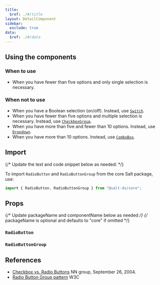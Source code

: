 ```yaml
---
title:
  $ref: ./#/title
layout: DetailComponent
sidebar:
  exclude: true
data:
  $ref: ./#/data
---
```


## Using the components

### When to use

- When you have fewer than five options and only single selection is necessary.

### When not to use

- When you have a Boolean selection (on/off). Instead, use [`Switch`](../switch).
- When you have fewer than five options and multiple selection is necessary. Instead, use [`CheckboxGroup`](../checkbox).
- When you have more than five and fewer than 10 options. Instead, use [`Dropdown`](../dropdown).
- When you have more than 10 options. Instead, use [`ComboBox`](../combo-box).

## Import

{/* Update the text and code snippet below as needed: */}

To import `RadioButton` and `RadioButtonGroup` from the core Salt package, use:

```js
import { RadioButton, RadioButtonGroup } from "@salt-ds/core";
```

## Props

{/* Update packageName and componentName below as needed */}
{/* packageName is optional and defaults to "core" if omitted */}

### `RadioButton`

<PropsTable packageName="core" componentName="RadioButton" />

### `RadioButtonGroup`

<PropsTable packageName="core" componentName="RadioButtonGroup" />

## References

- [Checkbox vs. Radio Buttons](https://www.nngroup.com/articles/checkboxes-vs-radio-buttons) NN group, September 26, 2004.
- [Radio Button Group pattern](https://www.w3.org/WAI/ARIA/apg/patterns/radio/) W3C
